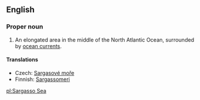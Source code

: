 {{wikipedia}}
==English==

===Proper noun===
{{en-proper noun}}

# An elongated area in the middle of the North Atlantic Ocean, surrounded by [[ocean current]]s.

====Translations====
{{top}}
* Czech: [[Sargasové moře]] {{n}}
*Finnish: [[Sargassomeri]]
{{bottom}}

[[pl:Sargasso Sea]]